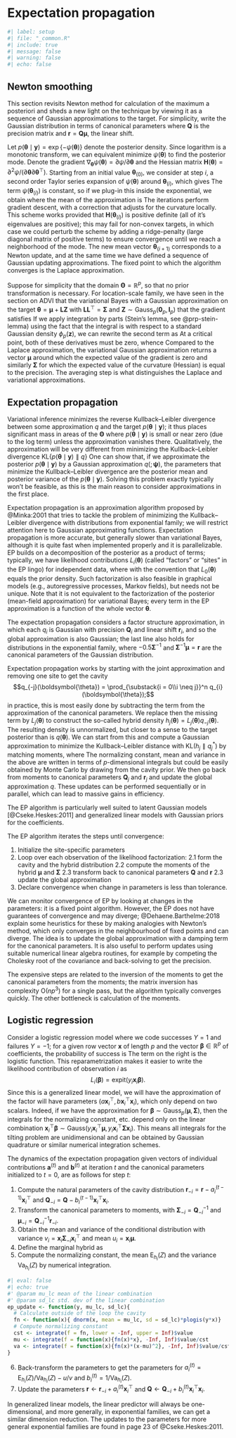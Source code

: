 # Expectation propagation


```r
#| label: setup
#| file: "_common.R"
#| include: true
#| message: false
#| warning: false
#| echo: false
```

## Newton smoothing

This section revisits Newton method for calculation of the maximum a posteriori and sheds a new light on the technique by viewing it as a sequence of Gaussian approximations to the target. For simplicity, write the Gaussian distribution in terms of canonical parameters
\begin{align*}
 q(\boldsymbol{\theta}) \propto \exp \left( - \frac{1}{2} \boldsymbol{\theta}^\top \mathbf{Q}\boldsymbol{\theta} + \boldsymbol{\theta}^\top \boldsymbol{r}\right)
\end{align*}
where $\mathbf{Q}$ is the precision matrix and $\boldsymbol{r}=\mathbf{Q}\boldsymbol{\mu},$ the linear shift.


Let $p(\boldsymbol{\theta} \mid \boldsymbol{y})=\exp\{-\psi(\boldsymbol{\theta})\}$ denote the posterior density. Since logarithm is a monotonic transform, we can equivalent minimize $\psi(\boldsymbol{\theta})$ to find the posterior mode.
Denote the gradient $\nabla_{\boldsymbol{\theta}} \psi(\boldsymbol{\theta}) = \partial \psi/\partial \boldsymbol{\theta}$ and the Hessian matrix $\mathbf{H}(\boldsymbol{\theta}) = \partial^2 \psi/(\partial \boldsymbol{\theta}\partial \boldsymbol{\theta}^\top).$ Starting from an initial value $\boldsymbol{\theta}_{(0)},$  we consider at step $i$, a second order Taylor series expansion of $\psi(\boldsymbol{\theta})$ around $\boldsymbol{\theta}_{(i)},$ which gives
\begin{align*}
 \psi(\boldsymbol{\theta}) \approx \psi(\boldsymbol{\theta}_{(i)}) + \nabla_{\boldsymbol{\theta}} \psi(\boldsymbol{\theta}_{(i)})(\boldsymbol{\theta}-\boldsymbol{\theta}_{(i)}) + (\boldsymbol{\theta}-\boldsymbol{\theta}_{(i)})^\top\mathbf{H}(\boldsymbol{\theta}_{(i)})(\boldsymbol{\theta}-\boldsymbol{\theta}_{(i)})
\end{align*}
The term $\psi(\boldsymbol{\theta}_{(i)})$ is constant, so if we plug-in this inside the exponential, we obtain
\begin{align*}
 q_{(i+1)}(\boldsymbol{\theta}) &\propto \exp \left\{ - \frac{1}{2} \boldsymbol{\theta}^\top\mathbf{H}(\boldsymbol{\theta}_{(i)}) \boldsymbol{\theta} + \boldsymbol{\theta}_{(i+1)}^\top\mathbf{H}(\boldsymbol{\theta}_{(i)})\boldsymbol{\theta}\right\}
 \end{align*}
 where the mean of the approximation is
 \begin{align*}
 \boldsymbol{\theta}_{(i+1)} = \boldsymbol{\theta}_{(i)} - \mathbf{H}^{-1}(\boldsymbol{\theta}_{(i)}) \nabla_{\boldsymbol{\theta}} \psi(\boldsymbol{\theta}_{(i)}).
\end{align*}
The iterations perform gradient descent, with a correction that adjusts for the curvature locally.
This scheme works provided that $\mathbf{H}(\boldsymbol{\theta}_{(i)})$ is positive definite (all of it's eigenvalues are positive); this may fail for non-convex targets, in which case we could perturb the scheme by adding a ridge-penalty (large diagonal matrix of positive terms) to ensure convergence until we reach a neighborhood of the mode. The new mean vector $\boldsymbol{\theta}_{(i+1)}$ corresponds to a Newton update, and at the same time we have defined a sequence of Gaussian updating approximations. The fixed point to which the algorithm converges is the Laplace approximation.

Suppose for simplicity that the domain $\boldsymbol{\Theta}=\mathbb{R}^p$, so that no prior transformation is necessary. For location-scale family, we have seen in the section on ADVI that the variational Bayes with a Gaussian approximation on the target $\boldsymbol{\theta} = \boldsymbol{\mu} + \mathbf{L}\boldsymbol{Z}$ with $\mathbf{LL}^\top=\boldsymbol{\Sigma}$ and $\boldsymbol{Z} \sim \mathsf{Gauss}_p(\boldsymbol{0}_p, \mathbf{I}_p)$ that the gradient satisfies
\begin{align*}
 \nabla_{\boldsymbol{\mu}}\mathsf{ELBO}(q)&= -\mathsf{E}_{\boldsymbol{Z}}\{\nabla_{\boldsymbol{\theta}}\psi(\boldsymbol{\theta})\} \\
 \nabla_{\mathbf{L}}\mathsf{ELBO}(q)&= -\mathsf{E}_{\boldsymbol{Z}}\{\nabla_{\boldsymbol{\theta}}\psi(\boldsymbol{\theta})\boldsymbol{Z}^\top\} + \mathbf{L}^{-\top}
\end{align*}
If we apply integration by parts (Stein's lemma, see @prp-stein-lemma) using the fact that the integral is with respect to a standard Gaussian density $\phi_p(\boldsymbol{z}),$ we can rewrite the second term as
\begin{align*}
  \nabla_{\mathbf{L}}\mathsf{ELBO}(q)&= -\mathsf{E}_{\boldsymbol{Z}}\left\{ \frac{\partial^2 \psi(\boldsymbol{\theta})}{\partial \boldsymbol{\theta} \partial \boldsymbol{\theta}^\top}\right\}\mathbf{L} + \mathbf{L}^{-\top}.
\end{align*}
At a critical point, both of these derivatives must be zero, whence
\begin{align*}
 \mathsf{E}_{\boldsymbol{Z}}\{\nabla_{\boldsymbol{\theta}}\psi(\boldsymbol{\theta})\} &= \boldsymbol{0}_p. \\
 \mathsf{E}_{\boldsymbol{Z}}\left\{ \frac{\partial^2 \psi(\boldsymbol{\theta})}{\partial \boldsymbol{\theta} \partial \boldsymbol{\theta}^\top}\right\} &= \boldsymbol{\Sigma}^{-1}.
\end{align*}
Compared to the Laplace approximation, the variational Gaussian approximation returns a vector $\boldsymbol{\mu}$ around which the expected value of the gradient is zero and similarly $\boldsymbol{\Sigma}$ for which the  expected value of the curvature (Hessian) is equal to the precision. The averaging step is what distinguishes the Laplace and variational approximations.




## Expectation propagation

Variational inference minimizes the reverse Kullback--Leibler divergence between some approximation $q$ and the target $p(\boldsymbol{\theta} \mid \boldsymbol{y});$ it thus places significant mass in areas of the $\boldsymbol{\Theta}$ where $p(\boldsymbol{\theta} \mid \boldsymbol{y})$ is small or near zero (due to the log term) unless the approximation vanishes there. Qualitatively, the approximation will be very different from minimizing the Kullback--Leibler divergence  $\mathsf{KL}\{p(\boldsymbol{\theta} \mid \boldsymbol{y}) \parallel q\}$
\begin{align*}
 \mathrm{argmin}_{\boldsymbol{\psi}}  \int_{\boldsymbol{\Theta}}\log \left(\frac{p(\boldsymbol{\theta} \mid \boldsymbol{y}) }{q(\boldsymbol{\theta}; \boldsymbol{\psi})}\right) p(\boldsymbol{\theta} \mid \boldsymbol{y}) \mathrm{d} \boldsymbol{\theta}.
\end{align*}
One can show that, if we approximate the posterior $p(\boldsymbol{\theta} \mid \boldsymbol{y})$ by a Gaussian approximation $q(; \boldsymbol{\psi})$, the parameters that minimize the Kullback--Leibler divergence are the posterior mean and posterior variance of the $p(\boldsymbol{\theta} \mid \boldsymbol{y}).$ Solving this problem exactly typically won't be feasible, as this is the main reason to consider approximations in the first place.

Expectation propagation is an approximation algorithm proposed by @Minka:2001 that tries to tackle the problem of minimizing the Kullback--Leibler divergence with distributions from exponential family; we will restrict attention here to Gaussian approximating functions. Expectation propagation is more accurate, but generally slower than variational Bayes, although it is quite fast when implemented properly and it is parallelizable. EP builds on a decomposition of the posterior as a product of terms; typically, we have likelihood contributions $L_i(\boldsymbol{\theta})$  (called "factors" or "sites" in the EP lingo) for independent data, where
\begin{align*}
 p(\boldsymbol{\theta} \mid \boldsymbol{y}) \propto p(\boldsymbol{\theta}) \prod_{i=1}^n L_i(\boldsymbol{\theta}) = \prod_{i=0}^n L_i(\boldsymbol{\theta})
\end{align*}
with  the convention that $L_0(\boldsymbol{\theta})$ equals the prior density. Such factorization is also feasible in graphical models (e.g., autoregressive processes, Markov fields), but needs not be unique. Note that it is not equivalent to the factorization of the posterior (mean-field approximation) for variational Bayes; every term in the EP approximation is a function of the whole vector $\boldsymbol{\theta}.$

The expectation propagation considers a factor structure approximation, in which each $q_i$ is Gaussian with precision $\mathbf{Q}_i$ and linear shift $\boldsymbol{r}_i$,
\begin{align*}
 q(\boldsymbol{\theta}) &\propto \prod_{i=0}^n q_i(\boldsymbol{\theta})
 \\& \propto \prod_{i=0}^n \exp \left(-\frac{1}{2} \boldsymbol{\theta}^\top\mathbf{Q}_i\boldsymbol{\theta} + \boldsymbol{\theta}^\top\boldsymbol{r}_i\right)
 \\ &= \exp \left( - \frac{1}{2} \boldsymbol{\theta}^\top \sum_{i=0}^n\mathbf{Q}_i\boldsymbol{\theta} + \boldsymbol{\theta}^\top \sum_{i=0}^n\boldsymbol{r}_i\right)
\end{align*}
and so the global approximation is also Gaussian; the last line also holds for distributions in the exponential family, where $-0.5\boldsymbol{\Sigma}^{-1}$ and $\boldsymbol{\Sigma}^{-1}\boldsymbol{\mu} = \boldsymbol{r}$ are the canonical parameters of the Gaussian distribution.

Expectation propagation works by starting with the joint approximation and removing one site to get the cavity $$q_{-j}(\boldsymbol{\theta}) = \prod_{\substack{i = 0\\i \neq j}}^n q_{i}(\boldsymbol{\theta});$$
in practice, this is most easily done by subtracting the term from the approximation of the canonical parameters. We replace then the missing term by $L_j(\boldsymbol{\theta})$ to construct the so-called hybrid density $h_j(\boldsymbol{\theta}) = L_j(\boldsymbol{\theta})q_{-j}(\boldsymbol{\theta}).$ The resulting density is unnormalized, but closer to a sense to the target posterior than is $q(\boldsymbol{\theta}).$ We can start from this and compute a Gaussian approximation to minimize the Kullback--Leibler distance with $\mathsf{KL}(h_j \parallel q^*_j)$ by matching moments, where
\begin{align*}
 c_j &= \int h_j(\boldsymbol{\theta}) \mathrm{d} \boldsymbol{\theta} \\
 \boldsymbol{\mu}_j &= c_{j}^{-1} \int \boldsymbol{\theta} h_j(\boldsymbol{\theta}) \mathrm{d} \boldsymbol{\theta}
 \\ \boldsymbol{\Sigma}_j &= c_j^{-1} \int (\boldsymbol{\theta} - \boldsymbol{\mu}_j)(\boldsymbol{\theta} - \boldsymbol{\mu}_j)^\top h_j(\boldsymbol{\theta}) \mathrm{d} \boldsymbol{\theta}
\end{align*}
The normalizing constant, mean and variance in the above are written in terms of $p$-dimensional integrals but could be easily obtained by Monte Carlo by drawing from the cavity prior. We then go back from moments to canonical parameters $\mathbf{Q}_j$ and $\boldsymbol{r}_j$ and update the global approximation $q.$ These updates can be performed sequentially or in parallel, which can lead to massive gains in efficiency.

The EP algorithm is particularly well suited to latent Gaussian models [@Cseke.Heskes:2011] and generalized linear models with Gaussian priors for the coefficients.


The EP algorithm iterates the steps until convergence:

1. Initialize the site-specific parameters
2. Loop over each observation of the likelihood factorization:
    2.1 form the cavity and the hybrid distribution
    2.2 compute the moments of the hybrid $\boldsymbol{\mu}$ and $\boldsymbol{\Sigma}$
    2.3 transform back to canonical parameters $\mathbf{Q}$ and $\boldsymbol{r}$
    2.3 update the global approximation
3. Declare convergence when change in parameters is less than tolerance.


We can monitor convergence of EP by looking at changes in the parameters: it is a fixed point algorithm. However, the EP does not have guarantees of convergence and may diverge; @Dehaene.Barthelme:2018 explain some heuristics for these by making analogies with Newton's method, which only converges in the neighbourhood of fixed points and can diverge. The idea is to update the global approximation with a damping term for the canonical parameters. It is also useful to perform updates using suitable numerical linear algebra routines, for example by competing the Cholesky root of the covariance and back-solving to get the precision.

The expensive steps are related to the inversion of the moments to get the canonical parameters from the moments; the matrix inversion has complexity $\mathrm{O}(np^3)$ for a single pass, but the algorithm typically converges quickly. The other bottleneck is calculation of the moments.


:::{#exm-logistic-ep}

## Logistic regression

Consider a logistic regression model where we code successes $Y=1$ and failures $Y=-1;$ for a given row vector $\mathbf{x}$ of length $p$ and the vector $\boldsymbol{\beta} \in \mathbb{R}^p$ of coefficients, the probability of success is
\begin{align*}
\Pr(Y=1 \mid \mathbf{x}, \boldsymbol{\beta}) = \left\{1+\exp(-\mathbf{x}\boldsymbol{\beta})\right\}^{-1} = \mathrm{expit}(\mathbf{x}\boldsymbol{\beta}).
\end{align*}
The term on the right is the logistic function. This reparametrization makes it easier to write the likelihood contribution of observation $i$ as $$L_i(\boldsymbol{\beta}) = \mathrm{expit}(y_i \mathbf{x}_i\boldsymbol{\beta}).$$ Since this is a generalized linear model, we will have the approximation of the factor will have parameters $(a\mathbf{x}_i^\top, b\mathbf{x}_i^\top\mathbf{x}_i)$, which only depend on two scalars. Indeed, if we have the approximation for $\boldsymbol{\beta} \sim \mathsf{Gauss}_p(\boldsymbol{\mu}, \boldsymbol{\Sigma}),$ then the integrals for the normalizing constant, etc. depend only on the linear combination $\mathbf{x}_i^\top\boldsymbol{\beta} \sim \mathsf{Gauss}(y_i \mathbf{x}_i^\top\boldsymbol{\mu}, y_i \mathbf{x}_i^\top\boldsymbol{\Sigma}\mathbf{x}_i).$ This means all integrals for the tilting problem are unidimensional and can be obtained by Gaussian quadrature or similar numerical integration schemes.

The dynamics of the expectation propagation given vectors of individual contributions $\boldsymbol{a}^{(t)}$ and $\boldsymbol{b}^{(t)}$ at iteration $t$ and the canonical parameters
\begin{align*}
\boldsymbol{r}^{(t)} = \sum_{i=1}^n a_i^{(t)}\mathbf{x}_i^\top, \qquad \mathbf{Q}^{(t)} = \sum_{i=1}^n b_i^{(t)}\mathbf{x}_i^\top\mathbf{x}_i,
\end{align*} initialized to $t=0$, are as follows for step $t$:



1. Compute the natural parameters of the cavity distribution $\boldsymbol{r}_{-i} = \boldsymbol{r} - a_i^{(t-1)}\mathbf{x}_i^\top$ and $\mathbf{Q}_{-i} = \mathbf{Q} - b_i^{(t-1)}\mathbf{x}_i^\top\mathbf{x}_i.$
2. Transform the canonical parameters to moments, with $\boldsymbol{\Sigma}_{-i} = \mathbf{Q}_{-i}^{-1}$ and $\boldsymbol{\mu}_{-i} = \mathbf{Q}_{-i}^{-1}\boldsymbol{r}_{-i}$.
3. Obtain the mean and variance of the conditional distribution with variance $v_i = \mathbf{x}_i\boldsymbol{\Sigma}_{-i}\mathbf{x}_i^\top$ and mean $u_i=\mathbf{x}_i\boldsymbol{\mu}.$
4. Define the marginal hybrid as
\begin{align*}
h_i(z) \propto \mathrm{expit}(y_iz) \exp\left\{-\frac{(z-u)^2}{2v}\right\}.
\end{align*}
5. Compute the normalizing constant, the mean $\mathsf{E}_{h_i}(Z)$ and the variance $\mathsf{Va}_{h_i}(Z)$ by numerical integration.
```r
#| eval: false
#| echo: true
#' @param mu_lc mean of the linear combination
#' @param sd_lc std. dev of the linear combination
ep_update <- function(y, mu_lc, sd_lc){
  # Calculate outside of the loop the cavity
  fn <- function(x){ dnorm(x, mean = mu_lc, sd = sd_lc)*plogis(y*x)}
  # Compute normalizing constant
  cst <- integrate(f = fn, lower = -Inf, upper = Inf)$value
  mu <- integrate(f = function(x){fn(x)*x}, -Inf, Inf)$value/cst
  va <- integrate(f = function(x){fn(x)*(x-mu)^2}, -Inf, Inf)$value/cst
}
```
6. Back-transform the parameters to get the parameters for $a_i^{(t)} = \mathsf{E}_{h_i}(Z)/\mathsf{Va}_{h_i}(Z) - u/v$ and $b_i^{(t)} = 1/\mathsf{Va}_{h_i}(Z).$
7. Update the parameters $\boldsymbol{r} \gets \boldsymbol{r}_{-i} + a_i^{(t)}\mathbf{x}_i^\top$ and $\mathbf{Q} \gets \mathbf{Q}_{-i} + b_i^{(t)}\mathbf{x}_i^\top\mathbf{x}_i.$

<!--
Given the mean and variance of the cavity, denoted $\boldsymbol{\mu}_{-j}$ and $\boldsymbol{\Sigma}_{-j},$ and with $s_j = \mathbf{x}_j\boldsymbol{\Sigma}_{-j}\mathbf{x}_j^\top$, the updated mean and variance are
\begin{align*}
\boldsymbol{\mu}_j^* &= \boldsymbol{\mu}_{-j} s_j^{-1}\boldsymbol{\Sigma}_{-j}\mathbf{x}^\top \{\mathbf{E}(Z_j) -\mathbf{x}_j\boldsymbol{\mu}_{-j}\} \\
\boldsymbol{\Sigma}_{j} &=\boldsymbol{\Sigma}_{-j} + s_j^{-2}\boldsymbol{\Sigma}_{-j}\mathbf{x}^\top_j\left\{\mathsf{Var}(Z_j) - s_j\right\}\mathbf{x}_j\boldsymbol{\Sigma}_{-j}
\end{align*}
where $Z_j$ has distribution proportional to $L_j(z) \times \phi(z; \mathbf{x}_j\boldsymbol{\mu}_j, \mathbf{x}_j\boldsymbol{\Sigma}_{-j}\mathbf{x}_j^\top),$ where $\phi(\cdot; \mu, \sigma^2)$ denotes the density of a Gaussian random variable.
-->



In generalized linear models, the linear predictor will always be one-dimensional, and more generally, in exponential families, we can get a similar dimension reduction. The updates to the parameters for more general exponential families are found in page 23 of @Cseke.Heskes:2011.


:::

